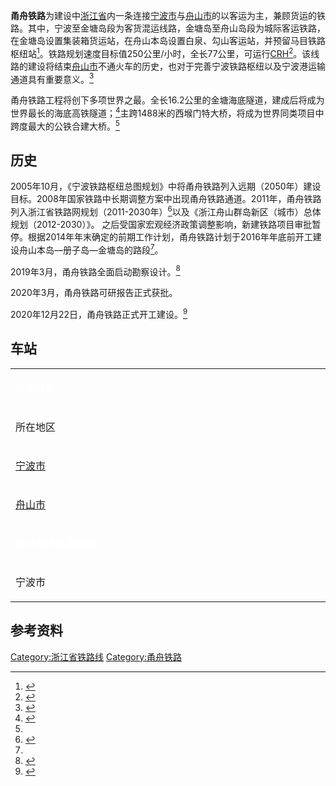{{ZJ Future infrastructure}}
{{Infobox rail system-route
|rail_name= 甬舟铁路
|other_name=
|name_bgcolor=
|banner_color=
|sec_banner_color=
|logo_filename=
|image_width= 250px
|logo_bgcolor=
|logo_note=
|system_map=
|mapimage_width=
|map_bgcolor=
|locale= {{PRC}}
|service_type=客运为主，兼顾货运
|begin_operation=
|end_operation=
|operation_note=
|system_length= 77公里
|length_in_operation=
|total_length=
|line_title= 线路
|lines= 2（[[复线铁路|复线铁路]]）
|stations = 
|route_title=
|main_route=
|secondary_route=
|branch_route= 
|standard= 国铁一级
|main_stations= [[宁波站|宁波]]、[[舟山站|舟山]]
|ridership=
|fleet_size=
|max_speed= 250km/h
|track_gauge= 1435毫米（[[标准轨|标准轨]]）
|min_radius=
|max_grade= 
|distance_between_mainlines= 
|block_signal= 自动闭塞
|engine= [[接触网供电|接触网供电]]：50Hz 25kV
|depot=[[宁波动车运用所|宁波动车运用所]]
|operator=
|franchise=
|hq=
|key_person=
|website=
|route_map_title = 线路图（单位：千米）
|route_map = 
{{Routemap|inline=1|map=
leer~~ ~~ ~~ ~~{{rmri|u}} [[杭甬客运专线|杭甬客专]]往[[杭州东站|杭州东]]
CONTg~~ ~~ ~~ ~~{{rmri|u}} [[萧甬铁路|萧甬铁路]]往[[杭州南站|杭州南]]
BHF~~ ~~'''[[宁波站|宁波]]'''
WASSERq\hKRZWae\WASSERq~~ ~~ ~~ ~~[[甬台温铁路奉化江大桥|奉化江大桥]]
pHST~~ ~~'''[[宁波东站|宁波东]]'''
CONTgq\KRWgr+r\~~ ~~ ~~ ~~{{rmri|l}} [[甬台温铁路|甬台温铁路]]往[[温州南站|温州南]]
BST~~ ~~[[邱隘站_(铁路)|邱隘]]
\ABZgl\CONTfq~~ ~~ ~~ ~~[[宁波铁路枢纽北环线|宁波铁路枢纽北环线]]
CONTgq\xABZgr\~~ ~~ ~~ ~~[[北仑支线|北仑支线]]往[[北仑站|北仑]]
exHST~~ ~~[[北仑西站|北仑西]]
extSTRa
WDOCKSm\WDOCKSm!~extSTR\WDOCKSm~~ ~~ ~~ ~~[[金塘海底隧道|金塘海底隧道]]，长16.2千米，下穿[[金塘水道|金塘水道]]
WDOCKSm\extSTRe\WDOCKSm
WDOCKSm\exHST\WDOCKSm~~ ~~[[金塘站|金塘]]
WDOCKSm\exhSTRa@g\WDOCKSm
WDOCKSm\WDOCKSm!~lhMSTR!~exSTR\WDOCKSm~~ ~~ ~~ ~~[[西堠门公铁大桥|西堠门公铁大桥]]，跨[[西堠门水道|西堠门水道]]
WDOCKSm\lhMSTR!~exSTR\WDOCKSm~~ ~~ ~~ ~~[[册子岛|册子岛]]（不设站）
WDOCKSm\WDOCKSm!~lhMSTR!~exSTR\WDOCKSm~~ ~~ ~~ ~~[[桃夭门公铁大桥|桃夭门公铁大桥]]，跨[[桃夭门水道|桃夭门水道]]
WDOCKSm\lhMSTR!~exSTR\WDOCKSm~~ ~~ ~~ ~~[[富翅岛|富翅岛]]（不设站）
WDOCKSm\WDOCKSm!~lhMSTR!~exSTR\WDOCKSm~~ ~~ ~~ ~~[[富翅门公铁大桥|富翅门公铁大桥]]，跨[[富翅门水道|富翅门水道]]
exhSTRe@f
expHST~~ ~~[[大沙站_(浙江省)|大沙]]（预留）
exTUNNEL1~~ ~~ ~~ ~~[[双石岩隧道|双石岩隧道]]
exHST~~ ~~[[马岙站|马岙]]
exKBHFe~~ ~~[[舟山站|舟山]]
}}
}}
'''甬舟铁路'''为建设中[[浙江省|浙江省]]内一条连接[[宁波市|宁波市]]与[[舟山市|舟山市]]的以客运为主，兼顾货运的铁路。其中，宁波至金塘岛段为客货混运线路，金塘岛至舟山岛段为城际客运铁路，在金塘岛设置集装箱货运站，在舟山本岛设置白泉、勾山客运站，并预留马目铁路枢纽站<ref>{{cite web | url=http://blog.sina.com.cn/s/blog_a1c87b2701019him.html | title=浙江舟山群岛新区（城市）总体规划（2012-2030） | accessdate=2013-06-09 | archive-date=2014-12-22 | archive-url=https://web.archive.org/web/20141222181758/http://blog.sina.com.cn/s/blog_a1c87b2701019him.html | dead-url=no }}</ref>。铁路规划速度目标值250公里/小时，全长77公里，可运行[[中国铁路高速列车|CRH]]<ref name="plan2014">{{cite web|url=http://zjnews.zjol.com.cn/system/2014/12/22/020424872.shtml|title=浙江甬舟铁路2015年底前敲定方案 设计时速200公里|publisher=浙江在线|date=2014-12-22|accessdate=2014-12-22|archive-date=2020-11-03|archive-url=https://web.archive.org/web/20201103115328/http://zjnews.zjol.com.cn/system/2014/12/22/020424872.shtml|dead-url=no}}</ref>。该线路的建设将结束[[舟山市|舟山市]]不通火车的历史，也对于完善宁波铁路枢纽以及宁波港运输通道具有重要意义。<ref>{{Cite web |title=新建宁波至舟山铁路环境影响评价信息公示 |url=http://www.zjzwfw.gov.cn/art/2020/8/14/art_1457468_6470.html |accessdate=2020-08-19 |author=中铁第四勘察设计院集团有限公司 |date=2020-08-14 |publisher=浙江省生态环境厅 |archive-date=2022-03-30 |archive-url=https://web.archive.org/web/20220330032253/https://www.zjzwfw.gov.cn/art/2020/8/14/art_1457468_6470.html |dead-url=no }}</ref>

甬舟铁路工程将创下多项世界之最。全长16.2公里的金塘海底隧道，建成后将成为世界最长的海底高铁隧道；<ref>{{cite web |title=世界最长！甬舟铁路金塘海底隧道即将开建 |url=https://www.seetao.com/details/33248/zh.html |website=见道网 |accessdate=2020-11-03 |archive-date=2022-03-30 |archive-url=https://web.archive.org/web/20220330032242/https://www.seetao.com/details/33248/zh.html |dead-url=no }}</ref>主跨1488米的西堠门特大桥，将成为世界同类项目中跨度最大的公铁合建大桥。<ref name=kancha/>

== 历史 ==
2005年10月，《宁波铁路枢纽总图规划》中将甬舟铁路列入远期（2050年）建设目标。2008年国家铁路中长期调整方案中出现甬舟铁路通道。2011年，甬舟铁路列入浙江省铁路网规划（2011-2030年）<ref>{{cite web | url=http://www.blfgj.gov.cn/show.aspx?nid=2904 | title=甬舟铁路列入《浙江省铁路网规划（2011-2030年）》 | date=2011-09-11 | deadurl=yes | archiveurl=https://web.archive.org/web/20141222180831/http://www.blfgj.gov.cn/show.aspx?nid=2904 | archivedate=2014-12-22 }}</ref>以及《浙江舟山群岛新区（城市）总体规划（2012-2030）》。
之后受国家宏观经济政策调整影响，新建铁路项目审批暂停。根据2014年年末确定的前期工作计划，甬舟铁路计划于2016年年底前开工建设舟山本岛—册子岛—金塘岛的路段<ref name="plan2014" />。

2019年3月，甬舟铁路全面启动勘察设计。<ref name=kancha>{{cite news|url=http://www.xinhuanet.com/politics/2019-03/05/c_1124194947.htm|title=“铁路版”港珠澳大桥——甬舟铁路全面启动勘察设计|date=2019-03-05|publisher=[[新华网|新华网]]|author=黄筱|editor=王萌萌|agency=[[新华社|新华社]]|accessdate=2019-03-05|archive-date=2021-04-19|archive-url=https://web.archive.org/web/20210419234611/http://www.xinhuanet.com/politics/2019-03/05/c_1124194947.htm|dead-url=no}}</ref>

2020年3月，甬舟铁路可研报告正式获批。

2020年12月22日，甬舟铁路正式开工建设。<ref>{{cite web |title=甬舟铁路正式开工 总投资270亿元建设工期6年 |url=http://www.chinanews.com/cj/2020/12-22/9368659.shtml |website=中国新闻网 |accessdate=2020-12-24 |archive-date=2022-03-30 |archive-url=https://web.archive.org/web/20220330032243/https://www.chinanews.com.cn/cj/2020/12-22/9368659.shtml |dead-url=no }}</ref>

== 车站 ==
{| class="wikitable" style="width:90%; margin:auto; margin-left:auto; margin-right:auto;"
|-  style="text-align:center; background:#0033c9;"
| colspan = 7 | <span style="color:white;">'''甬舟铁路'''</span>
|-
! style="width:9%;"|  所在地区
! style="width:17%;"| 车站
! style="width:17%;"| 里程（公里）
! style="width:16%;"| 连接铁路
! width=16% | [[城市轨道交通系统|城市轨道交通]]<br />转乘路线
! style="width:12%;"| 性质
! style="width:13%;"| 备注
|-
|rowspan=3|[[宁波市|宁波市]]
|[[宁波东站|宁波东站]]
|
|[[甬台温铁路|甬台温铁路]]
|[[宁波轨道交通4号线|宁波轨道交通4号线]]（[[矮柳站|矮柳站]]）
|中间站
|办理客运
|-
|[[邱隘站|邱隘站]]
|K0+919
|[[北仑支线|北仑支线]]
|
|接轨站
|动车运用所
|-
|[[北仑西站|北仑西站]]
|K12+373
|
|''[[宁波轨道交通2号线|宁波轨道交通2号线]]''
|中间站
|办理客运
|-
|rowspan=3|[[舟山市|舟山市]]
|[[金塘站|金塘站]]
|K32+554
|
|
|中间站
|办理客运
|-
|[[马岙站|马岙站]]
|K57+300
|
|
|中间站
|办理客运
|-
|[[舟山站|舟山站]]
|K69+327
|
|
|终点站
|办理客运、冷链货运
|-  style="text-align:center; background:#0033c9;"
| colspan = 7 | <span style="color:white;">'''甬台温铁路连接线'''</span>
|-
|宁波市
|[[云龙站_(铁路)|云龙站]]
|
|[[甬金铁路|甬金铁路]]<br />[[宁波铁路枢纽北环线|宁波铁路枢纽北环线]]
|''[[宁波至象山市域铁路|宁象线]]''
|接轨站
|办理客运
|}

== 参考资料 ==
{{reflist}}

{{甬舟铁路|nocat}}
{{中国铁路}}

[[Category:浙江省铁路线|Category:浙江省铁路线]]
[[Category:甬舟铁路|Category:甬舟铁路]]
